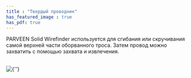 ```yaml
---
title : "Твердый проводник"
has_featured_image : true
has_pdf: true
---
```


PARVEEN Solid Wirefinder используется для сгибания или скручивания самой верхней части оборванного троса. Затем провод можно захватить с помощью захвата и извлечения.

<br />
<Image src={image} alt={''} />